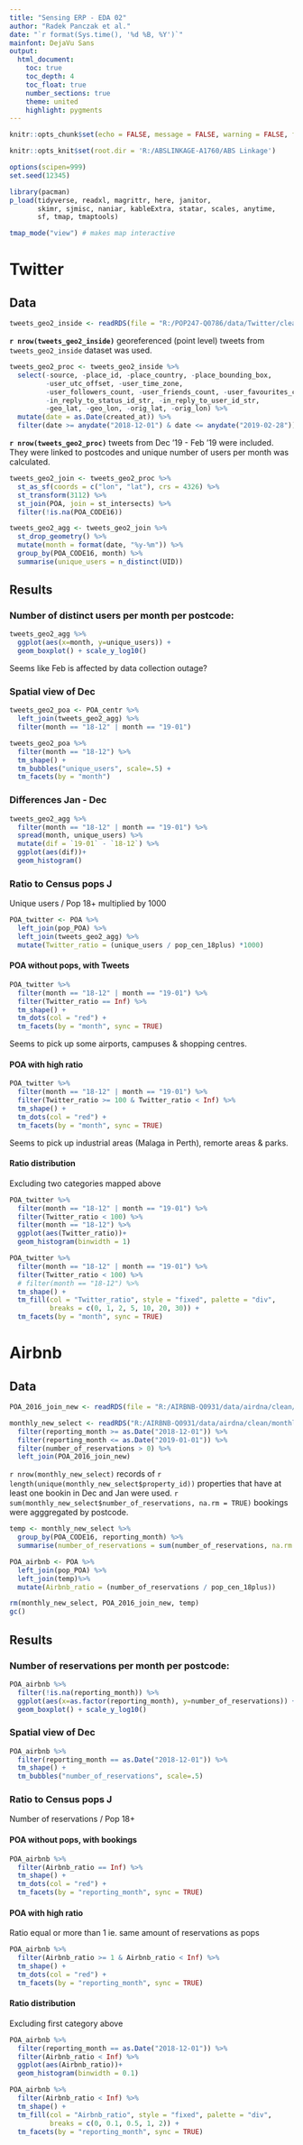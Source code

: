 ```yaml
---
title: "Sensing ERP - EDA 02"
author: "Radek Panczak et al."
date: "`r format(Sys.time(), '%d %B, %Y')`"
mainfont: DejaVu Sans
output: 
  html_document: 
    toc: true
    toc_depth: 4
    toc_float: true
    number_sections: true
    theme: united 
    highlight: pygments 
---
```


<!-- ------------------------------------------------------------ --> 
<!-- ------------------------------------------------------------ --> 

```r
knitr::opts_chunk$set(echo = FALSE, message = FALSE, warning = FALSE, fig.width=8, fig.height=6, dpi=300, out.width="800px", out.height="600px")

knitr::opts_knit$set(root.dir = 'R:/ABSLINKAGE-A1760/ABS Linkage')

options(scipen=999)
set.seed(12345)

library(pacman) 
p_load(tidyverse, readxl, magrittr, here, janitor,
       skimr, sjmisc, naniar, kableExtra, statar, scales, anytime,
       sf, tmap, tmaptools)

tmap_mode("view") # makes map interactive

```

# Twitter

## Data

```r
tweets_geo2_inside <- readRDS(file = "R:/POP247-Q0786/data/Twitter/clean/tweets_geo2_inside.rds")
```

**`r nrow(tweets_geo2_inside)`** georeferenced (point level) tweets from `tweets_geo2_inside` dataset was used.

```r
tweets_geo2_proc <- tweets_geo2_inside %>% 
  select(-source, -place_id, -place_country, -place_bounding_box, 
         -user_utc_offset, -user_time_zone,
         -user_followers_count, -user_friends_count, -user_favourites_count, -user_created_at,
         -in_reply_to_status_id_str, -in_reply_to_user_id_str,
         -geo_lat, -geo_lon, -orig_lat, -orig_lon) %>% 
  mutate(date = as.Date(created_at)) %>% 
  filter(date >= anydate("2018-12-01") & date <= anydate("2019-02-28"))
```

**`r nrow(tweets_geo2_proc)`** tweets from Dec '19 - Feb '19 were included. They were linked to postcodes and unique number of users per month was calculated.

```r
tweets_geo2_join <- tweets_geo2_proc %>% 
  st_as_sf(coords = c("lon", "lat"), crs = 4326) %>% 
  st_transform(3112) %>% 
  st_join(POA, join = st_intersects) %>% 
  filter(!is.na(POA_CODE16))
```

```r
tweets_geo2_agg <- tweets_geo2_join %>% 
  st_drop_geometry() %>% 
  mutate(month = format(date, "%y-%m")) %>% 
  group_by(POA_CODE16, month) %>% 
  summarise(unique_users = n_distinct(UID))
```

## Results 

### Number of distinct users per month per postcode:

```r
tweets_geo2_agg %>% 
  ggplot(aes(x=month, y=unique_users)) +
  geom_boxplot() + scale_y_log10()
```

Seems like Feb is affected by data collection outage?

### Spatial view of Dec

```r
tweets_geo2_poa <- POA_centr %>% 
  left_join(tweets_geo2_agg) %>% 
  filter(month == "18-12" | month == "19-01")

tweets_geo2_poa %>% 
  filter(month == "18-12") %>% 
  tm_shape() +
  tm_bubbles("unique_users", scale=.5) + 
  tm_facets(by = "month")
```

### Differences Jan - Dec

```r
tweets_geo2_agg %>% 
  filter(month == "18-12" | month == "19-01") %>% 
  spread(month, unique_users) %>% 
  mutate(dif = `19-01` - `18-12`) %>% 
  ggplot(aes(dif))+
  geom_histogram()
```

### Ratio to Census pops J

Unique users / Pop 18+ multiplied by 1000

```r
POA_twitter <- POA %>% 
  left_join(pop_POA) %>% 
  left_join(tweets_geo2_agg) %>% 
  mutate(Twitter_ratio = (unique_users / pop_cen_18plus) *1000)
```

#### POA without pops, with Tweets

```r
POA_twitter %>% 
  filter(month == "18-12" | month == "19-01") %>% 
  filter(Twitter_ratio == Inf) %>% 
  tm_shape() +
  tm_dots(col = "red") + 
  tm_facets(by = "month", sync = TRUE)
```

Seems to pick up some airports, campuses & shopping centres.

#### POA with high ratio

```r
POA_twitter %>% 
  filter(month == "18-12" | month == "19-01") %>% 
  filter(Twitter_ratio >= 100 & Twitter_ratio < Inf) %>% 
  tm_shape() +
  tm_dots(col = "red") + 
  tm_facets(by = "month", sync = TRUE)
```

Seems to pick up industrial areas (Malaga in Perth), remorte areas & parks.

#### Ratio distribution

Excluding two categories mapped above

```r
POA_twitter %>% 
  filter(month == "18-12" | month == "19-01") %>% 
  filter(Twitter_ratio < 100) %>% 
  filter(month == "18-12") %>% 
  ggplot(aes(Twitter_ratio))+
  geom_histogram(binwidth = 1)
```

```r
POA_twitter %>% 
  filter(month == "18-12" | month == "19-01") %>% 
  filter(Twitter_ratio < 100) %>% 
  # filter(month == "18-12") %>%
  tm_shape() +
  tm_fill(col = "Twitter_ratio", style = "fixed", palette = "div",
          breaks = c(0, 1, 2, 5, 10, 20, 30)) + 
  tm_facets(by = "month", sync = TRUE)
```

# Airbnb

## Data

```r
POA_2016_join_new <- readRDS(file = "R:/AIRBNB-Q0931/data/airdna/clean/POA_2016_join_new.rds")

monthly_new_select <- readRDS("R:/AIRBNB-Q0931/data/airdna/clean/monthly_new_select.Rds") %>% 
  filter(reporting_month >= as.Date("2018-12-01")) %>% 
  filter(reporting_month <= as.Date("2019-01-01")) %>% 
  filter(number_of_reservations > 0) %>% 
  left_join(POA_2016_join_new)
```

`r nrow(monthly_new_select)` records of `r length(unique(monthly_new_select$property_id))` properties that have at least one bookin in Dec and Jan were used. `r sum(monthly_new_select$number_of_reservations, na.rm = TRUE)` bookings were agggregated by postcode.

```r
temp <- monthly_new_select %>% 
  group_by(POA_CODE16, reporting_month) %>% 
  summarise(number_of_reservations = sum(number_of_reservations, na.rm = TRUE)) 

POA_airbnb <- POA %>% 
  left_join(pop_POA) %>% 
  left_join(temp)%>% 
  mutate(Airbnb_ratio = (number_of_reservations / pop_cen_18plus))

rm(monthly_new_select, POA_2016_join_new, temp)
gc()
```


## Results 

### Number of reservations per month per postcode:

```r
POA_airbnb %>% 
  filter(!is.na(reporting_month)) %>% 
  ggplot(aes(x=as.factor(reporting_month), y=number_of_reservations)) +
  geom_boxplot() + scale_y_log10()
```

### Spatial view of Dec

```r
POA_airbnb %>% 
  filter(reporting_month == as.Date("2018-12-01")) %>% 
  tm_shape() +
  tm_bubbles("number_of_reservations", scale=.5)
```

### Ratio to Census pops J

Number of reservations / Pop 18+

#### POA without pops, with bookings

```r
POA_airbnb %>% 
  filter(Airbnb_ratio == Inf) %>% 
  tm_shape() +
  tm_dots(col = "red") + 
  tm_facets(by = "reporting_month", sync = TRUE)
```


#### POA with high ratio

Ratio equal or more than 1 ie. same amount of reservations as pops

```r
POA_airbnb %>% 
  filter(Airbnb_ratio >= 1 & Airbnb_ratio < Inf) %>% 
  tm_shape() +
  tm_dots(col = "red") + 
  tm_facets(by = "reporting_month", sync = TRUE)
```

#### Ratio distribution

Excluding first category above

```r
POA_airbnb %>% 
  filter(reporting_month == as.Date("2018-12-01")) %>% 
  filter(Airbnb_ratio < Inf) %>% 
  ggplot(aes(Airbnb_ratio))+
  geom_histogram(binwidth = 0.1)
```

```r
POA_airbnb %>% 
  filter(Airbnb_ratio < Inf) %>% 
  tm_shape() +
  tm_fill(col = "Airbnb_ratio", style = "fixed", palette = "div",
          breaks = c(0, 0.1, 0.5, 1, 2)) + 
  tm_facets(by = "reporting_month", sync = TRUE)
```


